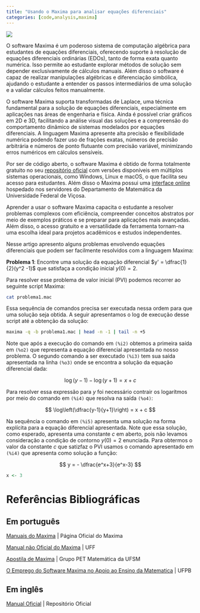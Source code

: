 ```yaml
---
title: "Usando o Maxima para analisar equações diferenciais"
categories: [code,analysis,maxima]
---
```


[![](maxima.svg)](https://maxima.sourceforge.io/pt/index.html)

O software Maxima é um poderoso sistema de computação algébrica para estudantes de equações diferenciais, oferecendo suporte à resolução de equações diferenciais ordinárias (EDOs), tanto de forma exata quanto numérica. Isso permite ao estudante explorar métodos de solução sem depender exclusivamente de cálculos manuais.
Além disso o software é capaz de realizar manipulações algébricas e diferenciação simbólica, ajudando o estudante a entender os passos intermediários de uma solução e a validar cálculos feitos manualmente.

O software Maxima suporta transformadas de Laplace, uma técnica fundamental para a solução de equações diferenciais, especialmente em aplicações nas áreas de engenharia e física.
Ainda é possível criar gráficos em 2D e 3D, facilitando a análise visual das soluções e a compreensão do comportamento dinâmico de sistemas modelados por equações diferenciais.
A linguagem Maxima apresente alta precisão e flexibilidade numérica podendo fazer uso de frações exatas, números de precisão arbitrária e números de ponto flutuante com precisão variável, minimizando erros numéricos em cálculos sensíveis.

Por ser de código aberto, o software Maxima é obtido de forma totalmente gratuito no seu [repositório oficial](https://maxima.sourceforge.io/pt/download.html) com versões disponíveis em múltiplos sistemas operacionais, como Windows, Linux e macOS, o que facilita seu acesso para estudantes.
Além disso o Maxima possui uma [interface online](http://www.dma.ufv.br/maxima/index.php) hospedado nos servidores do Departamento de Matemática da Universidade Federal de Viçosa.

Aprender a usar o software Maxima capacita o estudante a resolver problemas complexos com eficiência, compreender conceitos abstratos por meio de exemplos práticos e se preparar para aplicações mais avançadas. Além disso, o acesso gratuito e a versatilidade da ferramenta tornam-na uma escolha ideal para projetos acadêmicos e estudos independentes.

Nesse artigo apresento alguns problemas envolvendo equações diferenciais que podem ser facilmente resolvidos com a linguagem Maxima:

**Problema 1**: Encontre uma solução da equação diferencial $y' = \dfrac{1}{2}(y^2 -1)$ que satisfaça a condição inicial $y(0) = 2$.

Para resolver esse problema de valor inicial (PVI) podemos recorrer ao seguinte script Maxima:

```bash
cat problema1.mac
```

Essa sequência de comandos precisa ser executada nessa ordem para que uma solução seja obtida. A seguir apresentamos o log de execução desse script até a obtenção da solução:

```bash
maxima -q -b problema1.mac | head -n -1 | tail -n +5
```

Note que após a execução do comando em `(%i2)` obtemos a primeira saída em `(%o2)` que representa a equação diferencial apresentada no nosso problema.
O segundo comando a ser executado `(%i3)` tem sua saída apresentada na linha `(%o3)` onde se encontra a solução da equação diferencial dada:

$$
\log(y - 1) - \log(y + 1) = x + c
$$

Para resolver essa expressão para $y$ foi necessário contrair os logarítmos por meio do comando em `(%i4)` que resolva na saída `(%o4)`:

$$
\log\left(\dfrac{y-1}{y+1}\right) = x + c
$$

Na sequência o comando em `(%i5)` apresenta uma solução na forma explícita para a equação diferencial apresentada. Note que essa solução, como esperado, apresenta uma constante $c$ em aberto, pois não levamos consideração a condição de contorno $y(0) = 2$ enunciada. Para obtermos o valor da constante $c$ que satizfaz o PVI usamos o comando apresentado em `(%i4)` que apresenta como solução a função:

$$
y = - \dfrac{e^x+3}{e^x-3}
$$

```r
x <- 3
```

# Referências Bibliográficas

## Em português

[Manuais do Maxima](https://maxima.sourceforge.io/pt/documentation.html) | Página Oficial do Maxima

[Manual não Oficial do Maxima](http://www.professores.im-uff.mat.br/hjbortol/disciplinas/2006.2/esp00000/arquivos/maxima_pt.pdf) | UFF

[Apostila de Maxima](https://www.ufsm.br/app/uploads/sites/783/2020/02/apostila_software_wxmaxima.pdf) | Grupo PET Matemática da UFSM

[O Emprego do Software Maxima no Apoio
ao Ensino da Matematica](https://mat.ufpb.br/sergio/softwares/maxima/Tutorial-wxmaxima.pdf) | UFPB

## Em inglês

[Manual Oficial](https://maxima.sourceforge.io/ext/maxima.pdf) | Repositório Oficial